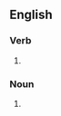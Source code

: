 ==English==
===Verb===
{{en-verb|inf=to [[air]] [[brush]]|air brushes|air brushing|air brushed}}
# {{alternative spelling of|[[airbrush]]}}

===Noun===
{{en-noun|sg=[[air]] [[brush]]|es}}
# {{alternative spelling of|[[airbrush]]}}